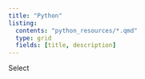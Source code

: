 ```yaml
---
title: "Python"
listing:
  contents: "python_resources/*.qmd"
  type: grid
  fields: [title, description]
---
```


Select